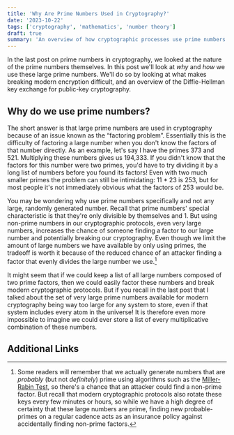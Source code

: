 ```yaml
---
title: 'Why Are Prime Numbers Used in Cryptography?'
date: '2023-10-22'
tags: ['cryptography', 'mathematics', 'number theory']
draft: true
summary: 'An overview of how cryptographic processes use prime numbers'
---
```


In the last post on prime numbers in cryptography, we looked at the nature of the prime numbers themselves. In this post we'll look at _why_ and _how_ we use these large prime numbers. We'll do so by looking at what makes breaking modern encryption difficult, and an overview of the Diffie-Hellman key exchange for public-key cryptography.

## Why do we use prime numbers?

The short answer is that large prime numbers are used in cryptography because of an issue known as the “factoring problem”. Essentially this is the difficulty of factoring a large number when you don't know the factors of that number directly. As an example, let's say I have the primes 373 and 521. Multiplying these numbers gives us 194,333. If you didn't know that the factors for this number were two primes, you'd have to try dividing it by a long list of numbers before you found its factors! Even with two much smaller primes the problem can still be intimidating: 11 \* 23 is 253, but for most people it's not immediately obvious what the factors of 253 would be.

You may be wondering why use prime numbers specifically and not any large, randomly generated number. Recall that prime numbers' special characteristic is that they're only divisible by themselves and 1. But using non-prime numbers in our cryptographic protocols, even very large numbers, increases the chance of someone finding a factor to our large number and potentially breaking our cryptography. Even though we limit the amount of large numbers we have available by only using primes, the tradeoff is worth it because of the reduced chance of an attacker finding a factor that evenly divides the large number we use.[^1]

It might seem that if we could keep a list of all large numbers composed of two prime factors, then we could easily factor these numbers and break modern cryptographic protocols. But if you recall in the last post that I talked about the set of very large prime numbers available for modern cryptography being way too large for any system to store, even if that system includes every atom in the universe! It is therefore even more impossible to imagine we could ever store a list of every multiplicative combination of these numbers.

## Additional Links

<Base64ConverterComponent />
<Base64Encryptor />

[^1]: Some readers will remember that we actually generate numbers that are _probably_ (but not _definitely_) prime using algorithms such as the [Miller-Rabin Test](https://en.wikipedia.org/wiki/Miller%E2%80%93Rabin_primality_test), so there's a chance that an attacker could find a non-prime factor. But recall that modern cryptographic protocols also rotate these keys every few minutes or hours, so while we have a high degree of certainty that these large numbers are prime, finding new probable-primes on a regular cadence acts as an insurance policy against accidentally finding non-prime factors.
